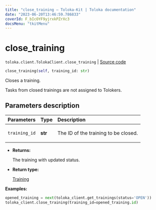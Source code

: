 ```yaml
---
title: "close_training — Toloka-Kit | Toloka documentation"
date: "2023-06-20T13:46:59.786833"
coverId: F_bIcOYF9yjrxkPZrXc3
docsMenu: "tkitMenu"
---
```


# close_training

`toloka.client.TolokaClient.close_training` | [Source code](https://github.com/Toloka/toloka-kit/blob/v1.2.0/src/client/__init__.py#L1853)

```python
close_training(self, training_id: str)
```

Closes a training.

Tasks from closed trainings are not assigned to Tolokers.

## Parameters description

| Parameters | Type | Description |
| :----------| :----| :-----------|
`training_id`|**str**|<p>The ID of the training to be closed.</p>

* **Returns:**

  The training with updated status.

* **Return type:**

  [Training](/docs/toloka-kit/reference/toloka.client.training.Training)

**Examples:**

```python
opened_training = next(toloka_client.get_trainings(status='OPEN'))
toloka_client.close_training(training_id=opened_training.id)
```